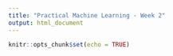 ```yaml
---
title: "Practical Machine Learning - Week 2"
output: html_document
---
```


```r
knitr::opts_chunk$set(echo = TRUE)
```

